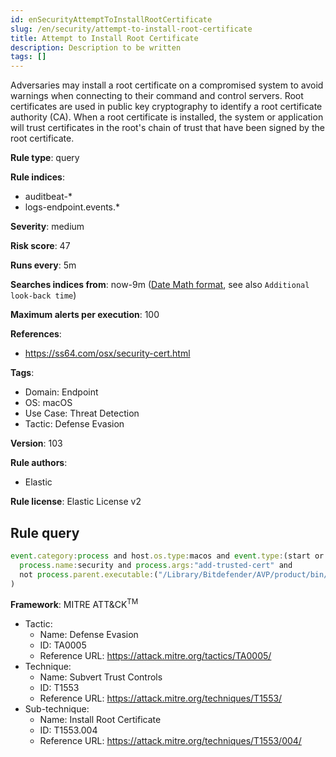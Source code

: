 ```yaml
---
id: enSecurityAttemptToInstallRootCertificate
slug: /en/security/attempt-to-install-root-certificate
title: Attempt to Install Root Certificate
description: Description to be written
tags: []
---
```


<div id="attempt-to-install-root-certificate"></div>

Adversaries may install a root certificate on a compromised system to avoid warnings when connecting to their command and control servers. Root certificates are used in public key cryptography to identify a root certificate authority (CA). When a root certificate is installed, the system or application will trust certificates in the root's chain of trust that have been signed by the root certificate.

**Rule type**: query

**Rule indices**: 

* auditbeat-*
* logs-endpoint.events.*

**Severity**: medium

**Risk score**: 47

**Runs every**: 5m

**Searches indices from**: now-9m ([Date Math format](((ref))/common-options.html#date-math), see also <DocLink id="enSecurityRulesUiCreate" section="set-the-rules-schedule">`Additional look-back time`</DocLink>)

**Maximum alerts per execution**: 100

**References**: 

* https://ss64.com/osx/security-cert.html

**Tags**: 

* Domain: Endpoint
* OS: macOS
* Use Case: Threat Detection
* Tactic: Defense Evasion

**Version**: 103

**Rule authors**: 

* Elastic

**Rule license**: Elastic License v2

## Rule query

```js
event.category:process and host.os.type:macos and event.type:(start or process_started) and
  process.name:security and process.args:"add-trusted-cert" and
  not process.parent.executable:("/Library/Bitdefender/AVP/product/bin/BDCoreIssues" or "/Applications/Bitdefender/SecurityNetworkInstallerApp.app/Contents/MacOS/SecurityNetworkInstallerApp"
)

```

**Framework**: MITRE ATT&CK<sup>TM</sup>

* Tactic:
    * Name: Defense Evasion
    * ID: TA0005
    * Reference URL: https://attack.mitre.org/tactics/TA0005/
* Technique:
    * Name: Subvert Trust Controls
    * ID: T1553
    * Reference URL: https://attack.mitre.org/techniques/T1553/
* Sub-technique:
    * Name: Install Root Certificate
    * ID: T1553.004
    * Reference URL: https://attack.mitre.org/techniques/T1553/004/

